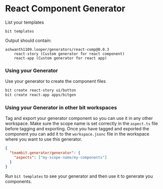 # React Component Generator

List your templates

```shell
bit templates
```

Output should contain:

```
ashwanth1109.looper/generators/react-comp@0.0.3
    react-story (Custom generator for react component)
    react-app (Custom generator for react app)
```

### Using your Generator

Use your generator to create the component files

```bash
bit create react-story ui/button
bit create react-app apps/bitgen
```

### Using your Generator in other bit workspaces

Tag and export your generator component so you can use it in any other workspace. Make sure the scope name is set correctly in the `aspect.ts` file before tagging and exporting. Once you have tagged and exported the component you can add it to the `workspace.jsonc` file in the workspace where you want to use this generator.

```json
{
  "teambit.generator/generator": {
    "aspects": ["my-scope-name/my-components"]
  }
}
```

Run `bit templates` to see your generator and then use it to generate you components.
